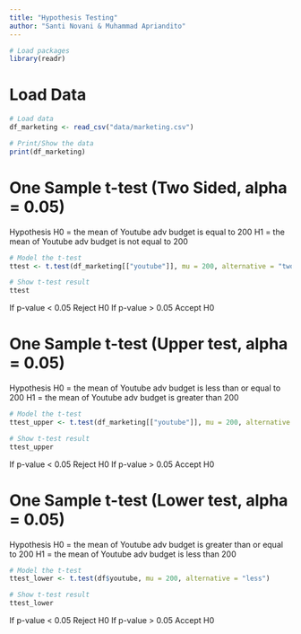```yaml
---
title: "Hypothesis Testing"
author: "Santi Novani & Muhammad Apriandito"
---
```


```r
# Load packages
library(readr)
```

# Load Data
```r
# Load data
df_marketing <- read_csv("data/marketing.csv")
```

```r
# Print/Show the data
print(df_marketing)
```

# One Sample t-test (Two Sided, alpha = 0.05)
Hypothesis
H0 = the mean of Youtube adv budget is equal to 200
H1 = the mean of Youtube adv budget is not equal to 200

```r
# Model the t-test
ttest <- t.test(df_marketing[["youtube"]], mu = 200, alternative = "two.sided")	
```

```r
# Show t-test result
ttest
```

If p-value < 0.05 Reject H0
If p-value > 0.05 Accept H0

# One Sample t-test (Upper test, alpha = 0.05)

Hypothesis
H0 = the mean of Youtube adv budget is less than or equal to 200
H1 = the mean of Youtube adv budget is greater than 200

```r
# Model the t-test
ttest_upper <- t.test(df_marketing[["youtube"]], mu = 200, alternative = "greater")	
```

```r
# Show t-test result
ttest_upper
```

If p-value < 0.05 Reject H0
If p-value > 0.05 Accept H0


# One Sample t-test (Lower test, alpha = 0.05)

Hypothesis
H0 = the mean of Youtube adv budget is greater than or equal to 200
H1 = the mean of Youtube adv budget is less than 200

```r
# Model the t-test
ttest_lower <- t.test(df$youtube, mu = 200, alternative = "less")	
```

```r
# Show t-test result
ttest_lower
```

If p-value < 0.05 Reject H0
If p-value > 0.05 Accept H0

